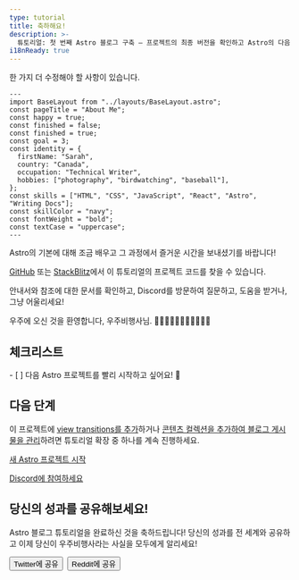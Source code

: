 ```yaml
---
type: tutorial
title: 축하해요!
description: >-
  튜토리얼: 첫 번째 Astro 블로그 구축 — 프로젝트의 최종 버전을 확인하고 Astro의 다음 단계가 무엇인지 알아보세요!
i18nReady: true
---
```



한 가지 더 수정해야 할 사항이 있습니다.

```astro title="src/pages/about.astro" del={5} ins={6}
---
import BaseLayout from "../layouts/BaseLayout.astro";
const pageTitle = "About Me";
const happy = true;
const finished = false;
const finished = true;
const goal = 3;
const identity = {
  firstName: "Sarah",
  country: "Canada",
  occupation: "Technical Writer",
  hobbies: ["photography", "birdwatching", "baseball"],
};
const skills = ["HTML", "CSS", "JavaScript", "React", "Astro", "Writing Docs"];
const skillColor = "navy";
const fontWeight = "bold";
const textCase = "uppercase";
---
```

Astro의 기본에 대해 조금 배우고 그 과정에서 즐거운 시간을 보내셨기를 바랍니다!

[GitHub](https://github.com/withastro/blog-tutorial-demo/tree/complete) 또는 [StackBlitz](https://stackblitz.com/github/withastro/blog-tutorial-demo/tree/complete?file=src/pages/index.astro)에서 이 튜토리얼의 프로젝트 코드를 찾을 수 있습니다.

안내서와 참조에 대한 문서를 확인하고, Discord를 방문하여 질문하고, 도움을 받거나, 그냥 어울리세요!

우주에 오신 것을 환영합니다, 우주비행사님. 👩🏼‍🚀👨🏿‍🚀🧑‍🚀👩🏾‍🚀

<Box icon="check-list">

## 체크리스트

<Checklist>
- [ ] 다음 Astro 프로젝트를 빨리 시작하고 싶어요! 🚀
</Checklist>
</Box>

## 다음 단계

이 프로젝트에 [view transitions를 추가](/ko/tutorials/add-view-transitions/)하거나 [콘텐츠 컬렉션을 추가하여 블로그 게시물을 관리](/ko/tutorials/add-content-collections/)하려면 튜토리얼 확장 중 하나를 계속 진행하세요.

[새 Astro 프로젝트 시작](/ko/getting-started/)

[Discord에 참여하세요](https://astro.build/chat)

<CompletionConfetti />

## 당신의 성과를 공유해보세요!

Astro 블로그 튜토리얼을 완료하신 것을 축하드립니다! 당신의 성과를 전 세계와 공유하고 이제 당신이 우주비행사라는 사실을 모두에게 알리세요!

<div style="display: flex; flex-wrap: wrap; gap: 0.5rem;">
  <Button href='https://twitter.com/intent/tweet?text=Just%20finished%20learning%20how%20to%20build%20my%20first%20Astro%20blog!%20Check%20it%20out%20at%20https://docs.astro.build/%0Avia%20%40astrodotbuild'>Twitter에 공유</Button>
  <Button href='https://www.reddit.com/submit?url=https://docs.astro.build/&title=Just%20finished%20learning%20how%20to%20build%20my%20first%20Astro%20blog!'>Reddit에 공유</Button>
</div>